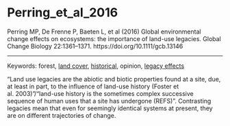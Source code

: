 # Perring_et_al_2016

Perring MP, De Frenne P, Baeten L, et al (2016) Global environmental change effects on ecosystems: the importance of land-use legacies. Global Change Biology 22:1361–1371. https://doi.org/10.1111/gcb.13146

---

Keywords: forest, [land cover](../topics/LandCover.qmd), [historical](../topics/Historical.qmd), opinion, [legacy effects](../topics/LegacyEffects.qmd)  

"Land use legacies are the abiotic and biotic properties found at a site, due, at least in part, to the influence of land-use history (Foster et al. 2003)"/"land-use history is the sometimes complex successive sequence of human uses that a site has undergone (REFS)". Contrasting legacies mean that even for seemingly identical systems at present, they are on different trajectories of change.
